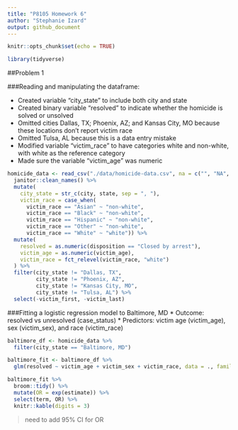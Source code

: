 ```yaml
---
title: "P8105 Homework 6"
author: "Stephanie Izard"
output: github_document
---
```


```r
knitr::opts_chunk$set(echo = TRUE)

library(tidyverse)
```

##Problem 1

###Reading and manipulating the dataframe:

* Created variable "city_state" to include both city and state
* Created binary variable "resolved" to indicate whether the homicide is solved or unsolved
* Omitted cities Dallas, TX; Phoenix, AZ; and Kansas City, MO because these locations don’t report victim race
* Omitted Tulsa, AL because this is a data entry mistake
* Modified variable "victim_race" to have categories white and non-white, with white as the reference category
* Made sure the variable "victim_age" was numeric

```r
homicide_data <- read_csv("./data/homicide-data.csv", na = c("", "NA", "Unknown")) %>%
  janitor::clean_names() %>% 
  mutate(
    city_state = str_c(city, state, sep = ", "),
    victim_race = case_when(
      victim_race == "Asian" ~ "non-white",
      victim_race == "Black" ~ "non-white",
      victim_race == "Hispanic" ~ "non-white",
      victim_race == "Other" ~ "non-white",
      victim_race == "White" ~ "white")) %>% 
  mutate(
    resolved = as.numeric(disposition == "Closed by arrest"),
    victim_age = as.numeric(victim_age),
    victim_race = fct_relevel(victim_race, "white")
  ) %>% 
  filter(city_state != "Dallas, TX", 
         city_state != "Phoenix, AZ", 
         city_state != "Kansas City, MO", 
         city_state != "Tulsa, AL") %>% 
  select(-victim_first, -victim_last)
```

###Fitting a logistic regression model to Baltimore, MD
* Outcome: resolved vs unresolved (case_status)
* Predictors: victim age (victim_age), sex (victim_sex), and race (victim_race)

```r
baltimore_df <- homicide_data %>% 
  filter(city_state == "Baltimore, MD")

baltimore_fit <- baltimore_df %>% 
  glm(resolved ~ victim_age + victim_sex + victim_race, data = ., family = binomial())

baltimore_fit %>% 
  broom::tidy() %>% 
  mutate(OR = exp(estimate)) %>% 
  select(term, OR) %>% 
  knitr::kable(digits = 3)
```

> need to add 95% CI for OR
